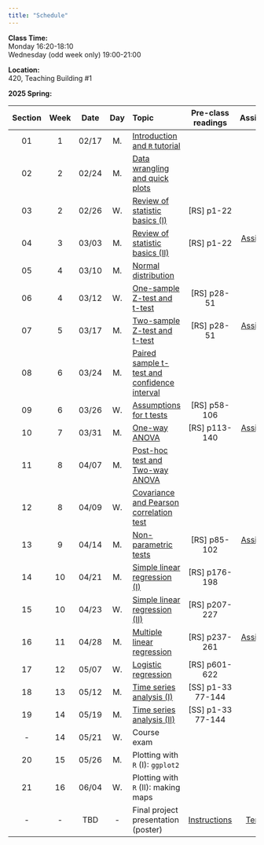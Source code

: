 ---
title: "Schedule"
---
**Class Time:**   
Monday 16:20-18:10  
Wednesday (odd week only) 19:00-21:00   

**Location:**   
420, Teaching Building #1  

**2025 Spring:**

Section|Week|Date |Day  | Topic                                                                                      | Pre-class readings | Assignment                                                   |
|:----:|:--:|:---:|:---:|:-------------------------------------------------------------------------------------------|:------------------:|:------------------------------------------------------------:|
|01    |1   |02/17|M.   |[Introduction and `R` tutorial](https://zhu-group.github.io/ese335/S01.html)                |                    |                                                              |
|02    |2   |02/24|M.   |[Data wrangling and quick plots](https://zhu-group.github.io/ese335/S02.html)               |                    |                                                              |
|03    |2   |02/26|W.   |[Review of statistic basics (I)](https://zhu-group.github.io/ese335/S03.html)               | [RS] p1-22         |                                                              |
|04    |3   |03/03|M.   |[Review of statistic basics (II)](https://zhu-group.github.io/ese335/S04.html)              | [RS] p1-22         | [Assignment 01](https://zhu-group.github.io/ese335/A01.html) |
|05    |4   |03/10|M.   |[Normal distribution](https://zhu-group.github.io/ese335/S05.html)                          |                    |                                                              |
|06    |4   |03/12|W.   |[One-sample Z-test and t-test](https://zhu-group.github.io/ese335/S06.html)                 | [RS] p28-51        |                                                              |
|07    |5   |03/17|M.   |[Two-sample Z-test and t-test](https://zhu-group.github.io/ese335/S07.html)                 | [RS] p28-51        | [Assignment 02](https://zhu-group.github.io/ese335/A02.html) |   
|08    |6   |03/24|M.   |[Paired sample t-test and confidence interval](https://zhu-group.github.io/ese335/S08.html) |                    |                                                              |
|09    |6   |03/26|W.   |[Assumptions for t tests](https://zhu-group.github.io/ese335/S09.html)                      | [RS] p58-106       |                                                              |
|10    |7   |03/31|M.   |[One-way ANOVA](https://zhu-group.github.io/ese335/S10.html)                                | [RS] p113-140      | [Assignment 03](https://zhu-group.github.io/ese335/A03.html) |
|11    |8   |04/07|M.   |[Post-hoc test and Two-way ANOVA](https://zhu-group.github.io/ese335/S11.html)              |                    |                                                              |
|12    |8   |04/09|W.   |[Covariance and Pearson correlation test](https://zhu-group.github.io/ese335/S12.html)      |                    |                                                              |
|13    |9   |04/14|M.   |[Non-parametric tests](https://zhu-group.github.io/ese335/S13.html)                         | [RS] p85-102       | [Assignment 04](https://zhu-group.github.io/ese335/A04.html) |
|14    |10  |04/21|M.   |[Simple linear regression (I)](https://zhu-group.github.io/ese335/S14.html)                 | [RS] p176-198      |                                                              |
|15    |10  |04/23|W.   |[Simple linear regression (II)](https://zhu-group.github.io/ese335/S15.html)                | [RS] p207-227      |                                                              |
|16    |11  |04/28|M.   |[Multiple linear regression](https://zhu-group.github.io/ese335/S16.html)                   | [RS] p237-261      | [Assignment 05](https://zhu-group.github.io/ese335/A05.html) |
|17    |12  |05/07|W.   |[Logistic regression](https://zhu-group.github.io/ese335/S17.html)                          | [RS] p601-622      |                                                              |
|18    |13  |05/12|M.   |[Time series analysis (I)](https://zhu-group.github.io/ese335/S18.html)                     | [SS] p1-33 77-144  |                                                              |
|19    |14  |05/19|M.   |[Time series analysis (II)](https://zhu-group.github.io/ese335/S19.html)                    | [SS] p1-33 77-144  |                                                              |
|-     |14  |05/21|W.   |Course exam                                                                                 |                    |                                                              |
|20    |15  |05/26|M.   |Plotting with `R` (I): `ggplot2`                                                            |                    |                                                              |
|21    |16  |06/04|W.   |Plotting with `R` (II): making maps                                                         |                    |                                                              |  
|-     |-   |TBD  |-    |Final project presentation (poster)                                                         | [Instructions](https://zhu-group.github.io/ese335/download/Final_project.pdf)     | [Template](https://zhu-group.github.io/ese335/download/PosterTemplate.pptx)   |                                                       |
